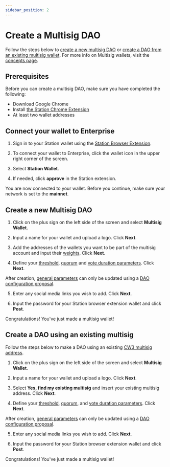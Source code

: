```yaml
---
sidebar_position: 2
---
```



# Create a Multisig DAO

Follow the steps below to [create a new multisig DAO](#create-a-new-multisig-dao) or [create a DAO from an existing multisig wallet](#create-a-dao-using-an-existing-multisig). For more info on Multisig wallets, visit the [concepts page](../concepts/about.mdx#multisig-daos).

## Prerequisites

Before you can create a multisig DAO, make sure you have completed the following:
- Download Google Chrome
- Install [the Station Chrome Extension](https://setup.station.money)
- At least two wallet addresses

## Connect your wallet to Enterprise

1. Sign in to your Station wallet using the [Station Browser Extension](https://setup.station.money). 

2. To connect your wallet to Enterprise, click the wallet icon in the upper right corner of the screen. 

3. Select **Station Wallet**. 

4. If needed, click **approve** in the Station extension. 

You are now connected to your wallet. Before you continue, make sure your network is set to the **mainnet**.

## Create a new Multisig DAO

1. Click on the plus sign on the left side of the screen and select **Multisig Wallet**. 

2. Input a name for your wallet and upload a logo. Click **Next**.

3. Add the addresses of the wallets you want to be part of the multisig account and input their [weights](../concepts/config.mdx#weight-and-threshold). Click **Next**.

4. Define your [threshold](../concepts/config.mdx#weight-and-threshold), [quorum](../concepts/config.mdx#quorum) and [vote duration parameters](../concepts/config.mdx#vote-duration). Click **Next**.

<Admonition type="caution" title="Updating parameters">

After creation, [general parameters](../concepts/config.mdx#general-parameters) can only be updated using a [DAO configuration proposal](../concepts/governance.mdx#dao-configuration-proposals). 

</Admonition>

5. Enter any social media links you wish to add. Click **Next**.

6. Input the password for your Station browser extension wallet and click **Post**.

Congratulations! You've just made a multisig wallet!

## Create a DAO using an existing multisig

Follow the steps below to make a DAO using an existing [CW3 multisig address](https://docs.cosmwasm.com/cw-plus/0.9.0/cw3/cw3-fixed-spec).

1. Click on the plus sign on the left side of the screen and select **Multisig Wallet**. 

2. Input a name for your wallet and upload a logo. Click **Next**.

3. Select **Yes, find my existing multisig** and insert your existing multisig address. Click **Next**.

4. Define your [threshold](../concepts/config.mdx#weight-and-threshold), [quorum](../concepts/config.mdx#quorum), and [vote duration parameters](../concepts/config.mdx#vote-duration). Click **Next**.

<Admonition type="caution" title="Updating parameters">

After creation, [general parameters](../concepts/config.mdx#general-parameters) can only be updated using a [DAO configuration proposal](../concepts/governance.mdx#dao-configuration-proposals). 

</Admonition>

5. Enter any social media links you wish to add. Click **Next**.

6. Input the password for your Station browser extension wallet and click **Post**.

Congratulations! You've just made a multisig wallet!

